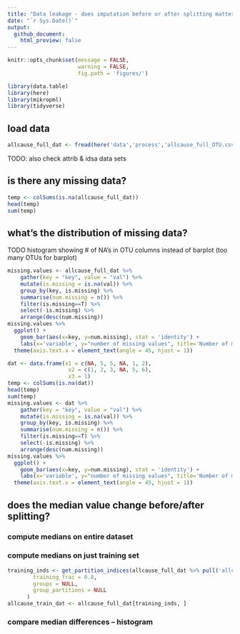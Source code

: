 ```yaml
---
title: "Data leakage - does imputation before or after splitting matter?"
date: "`r Sys.Date()`"
output: 
  github_document:
    html_preview: false
---
```


```r
knitr::opts_chunk$set(message = FALSE,
                      warning = FALSE,
                      fig.path = 'figures/')
```
```r
library(data.table)
library(here)
library(mikropml)
library(tidyverse)
```

## load data

```r
allcause_full_dat <- fread(here('data','process','allcause_full_OTU.csv'))
```

TODO: also check attrib & idsa data sets

## is there any missing data?
```r
temp <- colSums(is.na(allcause_full_dat)) 
head(temp)
sum(temp)
```

## what's the distribution of missing data?

TODO histogram showing # of NA's in OTU columns instead of barplot (too many OTUs for barplot)
```r
missing.values <- allcause_full_dat %>%
    gather(key = "key", value = "val") %>%
    mutate(is.missing = is.na(val)) %>%
    group_by(key, is.missing) %>%
    summarise(num.missing = n()) %>%
    filter(is.missing==T) %>%
    select(-is.missing) %>%
    arrange(desc(num.missing)) 
missing.values %>%
  ggplot() +
    geom_bar(aes(x=key, y=num.missing), stat = 'identity') +
    labs(x='variable', y="number of missing values", title='Number of missing values') +
  theme(axis.text.x = element_text(angle = 45, hjust = 1))
```
```r
dat <- data.frame(x1 = c(NA, 5, 5, NA, 1, 2),
                   x2 = c(1, 2, 3, NA, 5, 6),
                   x3 = 1)
temp <- colSums(is.na(dat)) 
head(temp)
sum(temp)
missing.values <- dat %>%
    gather(key = "key", value = "val") %>%
    mutate(is.missing = is.na(val)) %>%
    group_by(key, is.missing) %>%
    summarise(num.missing = n()) %>%
    filter(is.missing==T) %>%
    select(-is.missing) %>%
    arrange(desc(num.missing)) 
missing.values %>%
  ggplot() +
    geom_bar(aes(x=key, y=num.missing), stat = 'identity') +
    labs(x='variable', y="number of missing values", title='Number of missing values') +
  theme(axis.text.x = element_text(angle = 45, hjust = 1))
```

## does the median value change before/after splitting?

### compute medians on entire dataset

### compute medians on just training set

```r
training_inds <- get_partition_indices(allcause_full_dat %>% pull('allcause'),
        training_frac = 0.8,
        groups = NULL,
        group_partitions = NULL
      )
allcause_train_dat <- allcause_full_dat[training_inds, ]
```


### compare median differences -- histogram
